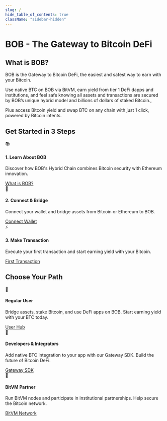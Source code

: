 ```yaml
---
slug: /
hide_table_of_contents: true
className: "sidebar-hidden"
---
```


# BOB - The Gateway to Bitcoin DeFi

## What is BOB?

BOB is the Gateway to Bitcoin DeFi, the easiest and safest way to earn with your Bitcoin.

Use native BTC on BOB via BitVM, earn yield from tier 1 DeFi dapps and institutions, and feel safe knowing all assets and transactions are secured by BOB’s unique hybrid model and billions of dollars of staked Bitcoin.,

Plus access Bitcoin yield and swap BTC on any chain with just 1 click, powered by Bitcoin intents.

## Get Started in 3 Steps

<div className="row">
  <div className="col col--4">
    <div className={`${styles.card} ${styles.cardHover}`}>
      <div className="card__header">
        <div style={{fontSize: '2.5rem', marginBottom: '0.5rem'}}>📚</div>
        <h4>1. Learn About BOB</h4>
      </div>
      <div className="card__body">
        <p>Discover how BOB's Hybrid Chain combines Bitcoin security with Ethereum innovation.</p>
        <a className="button button--lg button--primary button--block" href="/docs/quick-start/what-is-bob">
          What is BOB?
        </a>
      </div>
    </div>
  </div>
  <div className="col col--4">
    <div className={`${styles.card} ${styles.cardHover}`}>
      <div className="card__header">
        <div style={{fontSize: '2.5rem', marginBottom: '0.5rem'}}>🔗</div>
        <h4>2. Connect & Bridge</h4>
      </div>
      <div className="card__body">
        <p>Connect your wallet and bridge assets from Bitcoin or Ethereum to BOB.</p>
        <a className="button button--lg button--primary button--block" href="/docs/quick-start/connect-wallet">
          Connect Wallet
        </a>
      </div>
    </div>
  </div>
  <div className="col col--4">
    <div className={`${styles.card} ${styles.cardHover}`}>
      <div className="card__header">
        <div style={{fontSize: '2.5rem', marginBottom: '0.5rem'}}>⚡</div>
        <h4>3. Make Transaction</h4>
      </div>
      <div className="card__body">
        <p>Execute your first transaction and start earning yield with your Bitcoin.</p>
        <a className="button button--lg button--primary button--block" href="/docs/quick-start/first-transaction">
          First Transaction
        </a>
      </div>
    </div>
  </div>
</div>

## Choose Your Path

<div className="row">
  <div className="col col--4">
    <div className={`${styles.card} ${styles.cardHover}`}>
      <div className="card__header">
        <div style={{fontSize: '2.5rem', marginBottom: '0.5rem'}}>👤</div>
        <h4>Regular User</h4>
      </div>
      <div className="card__body">
        <p>Bridge assets, stake Bitcoin, and use DeFi apps on BOB. Start earning yield with your BTC today.</p>
        <a className="button button--lg button--secondary button--block" href="/docs/user-hub/">
          User Hub
        </a>
      </div>
    </div>
  </div>
  <div className="col col--4">
    <div className={`${styles.card} ${styles.cardHover}`}>
      <div className="card__header">
        <div style={{fontSize: '2.5rem', marginBottom: '0.5rem'}}>🔧</div>
        <h4>Developers & Integrators</h4>
      </div>
      <div className="card__body">
        <p>Add native BTC integration to your app with our Gateway SDK. Build the future of Bitcoin DeFi.</p>
        <a className="button button--lg button--secondary button--block" href="/docs/gateway/">
          Gateway SDK
        </a>
      </div>
    </div>
  </div>
  <div className="col col--4">
    <div className={`${styles.card} ${styles.cardHover}`}>
      <div className="card__header">
        <div style={{fontSize: '2.5rem', marginBottom: '0.5rem'}}>🔐</div>
        <h4>BitVM Partner</h4>
      </div>
      <div className="card__body">
        <p>Run BitVM nodes and participate in institutional partnerships. Help secure the Bitcoin network.</p>
        <a className="button button--lg button--secondary button--block" href="/docs/bitvm/">
          BitVM Network
        </a>
      </div>
    </div>
  </div>
</div> 